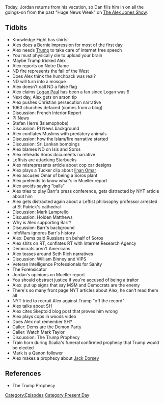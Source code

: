 {{DEFAULTSORT:
    #_EPISODE_0287:April 15-18, 2019
}}{{Episode
    | title             = April 15-18, 2019
    | caption           = Listen to this episode on [https://knowledgefight.libsyn.com/knowledge-fight-april-15-18-2019 Libsyn] [https://open.spotify.com/episode/02tlirYSjYdfRiK0iAPxkz Spotify], Read the [[Transcript/287: April 15-18, 2019|Unofficial Transcript]]
    | episodeNumber     = 287
    | length            = 02:37:47
    | airDate           = April 22, 2019
    | coverageStartDate = April 15, 2019
    | coverageEndDate   = April 18, 2019
    | episodeType       = [[:Category:Present Day|Present Day]]
    | appearance        = [[Millie Weaver]], [[Kaitlin Bennett]], [[Joe Banister]], [[Logan Paul]], [[Stefan Herre]], [[Tucker Carlson]], [[Ilhan Omar]], [[George Soros]], [[Robert Mueller]], [[Bill Barr]], [[Leo Zagami]], [[Mark Lamprello]], [[Holden Matthews]], [[Seth Rich]], [[William Binney]], [[The Forensicator]], [[Mark Taylor]], [[Jack Dorsey]]
    | previousEpisode   = [[286: Wrestling With Disappointment]]
    | nextEpisode       = [[288: January 7-9, 2013]]
}}

{{Stub}}

Today, Jordan returns from his vacation, so Dan fills him in on all the goings-on from the past "Huge News Week" on [[The Alex Jones Show]].

==Tidbits==

*Knowledge Fight has shirts!
*Ales does a Bernie impression for most of the first day
*Alex needs [[Donald Trump|Trump]] to take care of internet free speech
*You must physically die to upload your brain
*Maybe Trump tricked Alex
*Alex reports on Notre Dame
*ND fire represents the fall of the West
*Does Alex think the hunchback was real?
*ND will turn into a mosque
*Alex doesn't call ND a false flag
*Alex claims [[Logan Paul]] has been a fan since Logan was 9
*Next day, Alex gets on arson tip
*Alex pushes Christian persecution narrative
*1063 churches defaced (comes from a blog)
*Discussion: French Interior Report
*PI News
*Stefan Herre (Islamophobe)
*Discussion: PI News background
*Alex conflates Muslims with predatory animals
*Discussion: how the Islam/fire narrative started
*Discussion: Sri Lankan bombings
*Alex blames ND on Isis and Soros
*Alex retreads Soros documents narrative
*Leftists are attacking Starbucks
*Alex misrepresents article about cop car designs
*Alex plays a Tucker clip about [[Ilhan Omar]]
*Alex accuses Omar of being a Soros plant
*Alex pretends to know what's in Mueller report
*Alex avoids saying "balls"
*Alex tries to play Barr's press conference, gets distracted by NYT article about him
*Alex gets distracted again about a Leftist philosophy professor arrested at St Patrick's cathedral
*Discussion: Mark Lamprello
*Discussion: Holden Matthews
*Why is Alex supporting Barr?
*Discussion: Barr's background
*InfoWars ignores Barr's history
*Alex: Dems paid Russians on behalf of Soros
*Alex shits on RT, conflates RT with Internet Research Agency
*Democrats aren't Americans
*Alex teases around Seth Rich narratives
*Discussion: William Binney and VIPS
*Veteran Intelligence Professionals for Sanity
*The Forensicator
*Jordan's opinions on Mueller report
*You should obstruct justice if you're accused of being a traitor
*Alex: put up signs that say MSM and Democrats are the enemy
*There's so many front page NYT articles about Alex, he can't read them all
*NYT tried to recruit Alex against Trump "off the record"
*Alex talks about SH
*Alex cites Skeptoid blog post that proves him wrong
*Alex plays cops in woods video
*Does Alex not remember SH?
*Caller: Dems are the Demon Party
*Caller: Watch Mark Taylor
*Discussion: The Trump Prophecy
*Train horn during Scalia's funeral confirmed prophecy that Trump would be elected
*Mark is a Qanon follower
*Alex makes a prophecy about [[Jack Dorsey]]

==References==

*The Trump Prophecy

[[Category:Episodes]]
[[Category:Present Day]]

